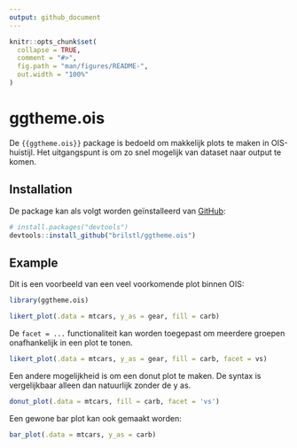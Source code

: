 ---
output: github_document
---

<!-- README.md is generated from README.Rmd. Please edit that file -->

```{r, include = FALSE}
knitr::opts_chunk$set(
  collapse = TRUE,
  comment = "#>",
  fig.path = "man/figures/README-",
  out.width = "100%"
)
```

# ggtheme.ois

De `{{ggtheme.ois}}` package is bedoeld om makkelijk plots te maken in OIS-huistijl. Het uitgangspunt is om zo snel mogelijk van dataset naar output te komen.

## Installation

De package kan als volgt worden geïnstalleerd van [GitHub](https://github.com/):

```{r eval=FALSE}
# install.packages("devtools")
devtools::install_github("brilstl/ggtheme.ois")
```

## Example

Dit is een voorbeeld van een veel voorkomende plot binnen OIS:

```{r example-likert, dpi=300, fig.height= 2}
library(ggtheme.ois)

likert_plot(.data = mtcars, y_as = gear, fill = carb)

```

De `facet = ...` functionaliteit kan worden toegepast om meerdere groepen onafhankelijk in een plot te tonen. 

```{r example-likert-facet, fig.height= 4, dpi=300}

likert_plot(.data = mtcars, y_as = gear, fill = carb, facet = vs)

```

Een andere mogelijkheid is om een donut plot te maken. De syntax is vergelijkbaar alleen dan natuurlijk zonder de y as.

```{r donut-plot-facet, dpi=300}

donut_plot(.data = mtcars, fill = carb, facet = 'vs')

```

Een gewone bar plot kan ook gemaakt worden:

```{r example-bar_plot, fig.height= 4, dpi=300}

bar_plot(.data = mtcars, y_as = carb)

```


